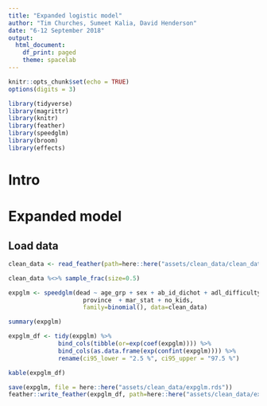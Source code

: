 ```yaml
---
title: "Expanded logistic model"
author: "Tim Churches, Sumeet Kalia, David Henderson"
date: "6-12 September 2018"
output:
  html_document:
    df_print: paged
    theme: spacelab
---
```


```r
knitr::opts_chunk$set(echo = TRUE)
options(digits = 3)

library(tidyverse)
library(magrittr)
library(knitr)
library(feather)
library(speedglm)
library(broom)
library(effects)
```

# Intro

# Expanded model


## Load data

```r
clean_data <- read_feather(path=here::here("assets/clean_data/clean_data.feather"))
```

```r
clean_data %<>% sample_frac(size=0.5)
```

```r
expglm <- speedglm(dead ~ age_grp + sex + ab_id_dichot + adl_difficulty + worker_class + vis_minority + first_lang + employ_status + generation + education + loinc_decile + rur_urb +
                     province  + mar_stat + no_kids, 
                     family=binomial(), data=clean_data)

summary(expglm)
```

```r

expglm_df <- tidy(expglm) %>%
              bind_cols(tibble(or=exp(coef(expglm)))) %>%
              bind_cols(as.data.frame(exp(confint(expglm)))) %>%
              rename(ci95_lower = "2.5 %", ci95_upper = "97.5 %")

kable(expglm_df)
```

```r
save(expglm, file = here::here("assets/clean_data/expglm.rds"))
feather::write_feather(expglm_df, path=here::here("assets/clean_data/expglm_df.feather"))
```
